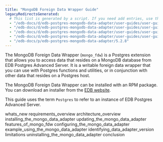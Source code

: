 ```yaml
---
title: "MongoDB Foreign Data Wrapper Guide"
legacyRedirectsGenerated:
  # This list is generated by a script. If you need add entries, use the `legacyRedirects` key.
  - "/edb-docs/d/edb-postgres-mongodb-data-adapter/user-guides/user-guide/5.2.8/index.html"
  - "/edb-docs/d/edb-postgres-mongodb-data-adapter/user-guides/user-guide/5.2.8/conclusion.html"
  - "/edb-docs/d/edb-postgres-mongodb-data-adapter/user-guides/user-guide/5.2.8/whats_new.html"
  - "/edb-docs/d/edb-postgres-mongodb-data-adapter/user-guides/user-guide/5.2.8/genindex.html"
  - "/edb-docs/p/edb-postgres-mongodb-data-adapter/5.2.8"
---
```


The MongoDB Foreign Data Wrapper (`mongo_fdw`) is a Postgres extension that allows you to access data that resides on a MongoDB database from EDB Postgres Advanced Server. It is a writable foreign data wrapper that you can use with Postgres functions and utilities, or in conjunction with other data that resides on a Postgres host.

The MongoDB Foreign Data Wrapper can be installed with an RPM package. You can download an installer from the [EDB website](https://www.enterprisedb.com/software-downloads-postgres/).

This guide uses the term `Postgres` to refer to an instance of EDB Postgres Advanced Server.

<div class="toctree" maxdepth="4">

whats_new requirements_overview architecture_overview installing_the_mongo_data_adapter updating_the_mongo_data_adapter features_of_mongo_fdw configuring_the_mongo_data_adapter example_using_the_mongo_data_adapter identifying_data_adapter_version limitations uninstalling_the_mongo_data_adapter conclusion

</div>
